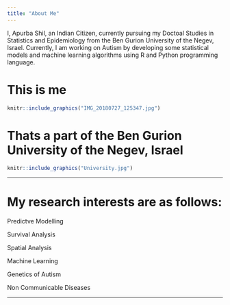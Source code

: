 ```yaml
---
title: "About Me"
---
```


I, Apurba Shil, an Indian Citizen, currently pursuing my Doctoal Studies in Statistics and Epidemiology from the Ben Gurion University of the Negev, Israel. Currently, I am working on Autism by developing some statistical models and machine learning algorithms using R and Python programming language.

# This is me

```r
knitr::include_graphics("IMG_20180727_125347.jpg")
```


# Thats a part of the Ben Gurion University of the Negev, Israel

```r
knitr::include_graphics("University.jpg")
```

---

# My research interests are as follows:

Predictve Modelling

Survival Analysis

Spatial Analysis

Machine Learning

Genetics of Autism

Non Communicable Diseases

---

